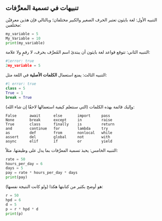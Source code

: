 
## تنبيهات في تسمية المعرَّفات

التنبيه الأول: لغة بايثون تعتبر الحرف الصغير والكبير مختلفان؛ وبالتالي فإن هذين معرفيْن مختلفين:

```python
my_variable = 5
My_Variable = 10
print(my_variable)
```

التنبيه الثاني: تتوقع قواعد لغة بايثون أن يبتدئ اسم المُعرَّف بحرف، لا رقمٍ ولا علامة:

```python
#|error: true
2my_variable = 5
```

التنبيه الثالث: يمنع استعمال **الكلمات الأصلية** في اللغة مثل:

```python
#| error: true
class = 5
True = 1
break = True
```
وإليك قائمة بهذه الكلمات (التي سنتعلم كيفية استعمالها لاحقًا إن شاء الله):

```
False      await      else       import     pass
None       break      except     in         raise
True       class      finally    is         return
and        continue   for        lambda     try
as         def        from       nonlocal   while
assert     del        global     not        with
async      elif       if         or         yield
```




التنبيه الخامس: يحبذ تسمية المعرَّفات بما يدل على وظيفتها. مثلاً:

```python
rate = 50
hours_per_day = 6
days = 5
pay = rate * hours_per_day * days
print(pay)
```

هو أوضح بكثير من كتابتها هكذا (ولو كانت النتيجة نفسها):

```python
r = 50
hpd = 6
d = 5
p = r * hpd * d
print(p)
```
